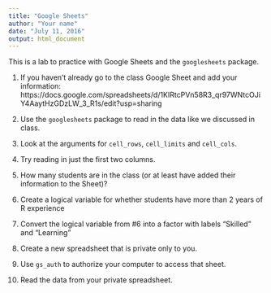 ---
title: "Google Sheets"
author: "Your name"
date: "July 11, 2016"
output: html_document
---

This is a lab to practice with Google Sheets and the `googlesheets` package.

1. If you haven't already go to the class Google Sheet and add your information: https://docs.google.com/spreadsheets/d/1KIRtcPVn58R3_qr97WNtcOJiY4AaytHzGDzLW_3_R1s/edit?usp=sharing

2. Use the `googlesheets` package to read in the data like we discussed in class. 

3. Look at the arguments for `cell_rows`, `cell_limits` and `cell_cols`. 

4. Try reading in just the first two columns. 

5. How many students are in the class (or at least have added their information to the Sheet)?

6. Create a logical variable for whether students have more than 2 years of R experience

7. Convert the logical variable from \#6 into a factor with labels "Skilled" and "Learning" 

8. Create a new spreadsheet that is private only to you.

9. Use `gs_auth` to authorize your computer to access that sheet. 

10. Read the data from your private spreadsheet. 

